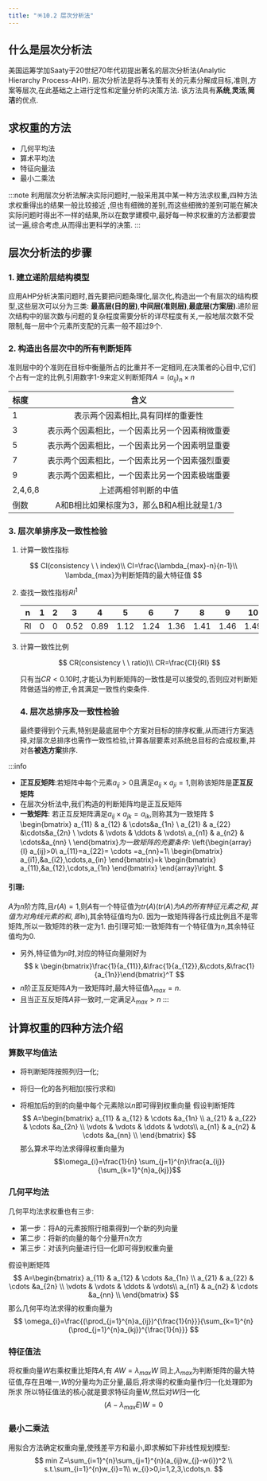 ```yaml
---
title: "🪅10.2 层次分析法"
---
```




## 什么是层次分析法
美国运筹学加Saaty于20世纪70年代初提出著名的层次分析法(Analytic Hierarchy Process-AHP).
层次分析法是将与决策有关的元素分解成目标,准则,方案等层次,在此基础之上进行定性和定量分析的决策方法.
该方法具有**系统**,**灵活**,**简洁**的优点.

## 求权重的方法
- 几何平均法
- 算术平均法
- 特征向量法
- 最小二乘法

:::note
利用层次分析法解决实际问题时,一般采用其中某一种方法求权重,四种方法求权重得出的结果一般比较接近
,但也有细微的差别,而这些细微的差别可能在解决实际问题时得出不一样的结果,所以在数学建模中,最好每一种求权重的方法都要尝试一遍,综合考虑,从而得出更科学的决策.
:::
## 层次分析法的步骤
### 1. 建立递阶层结构模型
应用AHP分析决策问题时,首先要把问题条理化,层次化,构造出一个有层次的结构模型,这些层次可以分为三类:
**最高层(目的层)**,**中间层(准则层)**,**最底层(方案层)**.递阶层次结构中的层次数与问题的复杂程度需要分析的详尽程度有关,一般地层次数不受限制,每一层中个元素所支配的元素一般不超过9个.
### 2. 构造出各层次中的所有判断矩阵
准则层中的个准则在目标中衡量所占的比重并不一定相同,在决策者的心目中,它们个占有一定的比例,引用数字1-9来定义判断矩阵$A=(a_{ij})_n \times n$

|标度|含义|
|:----|:----:|
|1|表示两个因素相比,具有同样的重要性|
|3|表示两个因素相比，一个因素比另一个因素稍微重要|
|5|表示两个因素相比，一个因素比另一个因素明显重要|
|7|表示两个因素相比，一个因素比另一个因素强烈重要|
|9|表示两个因素相比，一个因素比另一个因素极端重要|
|2,4,6,8|上述两相邻判断的中值|
|倒数|A和B相比如果标度为3，那么B和A相比就是1/3|

### 3. 层次单排序及一致性检验

1. 计算一致性指标

$$
CI(consistency \ \ index)\\
   CI=\frac{\lambda_{max}-n}{n-1}\\
   \lambda_{max}为判断矩阵的最大特征值
$$

2. 查找一致性指标$RI^1$ 

   | n    | 1    | 2    | 3    | 4    | 5    | 6    | 7    | 8    | 9    | 10   | 11   | 12   | 13   | 14   |
   | ---- | ---- | ---- | ---- | ---- | ---- | ---- | ---- | ---- | ---- | ---- | ---- | ---- | ---- | ---- |
   | RI   | 0    | 0    | 0.52 | 0.89 | 1.12 | 1.24 | 1.36 | 1.41 | 1.46 | 1.49 | 1.52 | 1.54 | 1.56 | 1.58 |

3. 计算一致性比例

   $$
   CR(consistency \ \ ratio)\\
   CR=\frac{CI}{RI}
   $$

   只有当$CR<0.10$时,才能认为判断矩阵的一致性是可以接受的,否则应对判断矩阵做适当的修正,令其满足一致性约束条件.
   
   ### 4. 层次总排序及一致性检验
   
   最终要得到个元素,特别是最底层中个方案对目标的排序权重,从而进行方案选择,对层次总排序也需作一致性检验,计算各层要素对系统总目标的合成权重,并对各**被选方案**排序.
   

:::info
- **正互反矩阵**:若矩阵中每个元素$a_{ij}>0$且满足$a_{ij} \times a_{ji}=1$,则称该矩阵是**正互反矩阵**
- 在层次分析法中,我们构造的判断矩阵均是正互反矩阵
- **一致矩阵**: 若正互反矩阵满足$a_{ij} \times a_{jk}=a_{ik}$,则称其为一致矩阵
$
\begin{bmatrix}
a_{11} & a_{12} & \cdots&a_{1n} \\
a_{21} & a_{22} &\cdots&a_{2n} \\
\vdots & \vdots & \ddots & \vdots\\
a_{n1} & a_{n2} & \cdots&a_{nn} \\
\end{bmatrix}$为一致矩阵的充要条件:$
\left\{\begin{array}{l}
   a_{ij}>0\\
   a_{11}=a_{22}= \cdots =a_{nn}=1\\
   \begin{bmatrix}
   a_{i1},&a_{i2},\cdots,a_{in}
   \end{bmatrix}=k \begin{bmatrix}
   a_{11},&a_{12},\cdots,a_{1n}
   \end{bmatrix}
\end{array}\right.
$
#### 引理:
$A$为$n$阶方阵,且$r(A)=1$,则$A$有一个特征值为$tr(A)(tr(A)为A的所有特征元素之和,其值为对角线元素的和,即n)$,其余特征值均为0.
因为一致矩阵得各行成比例且不是零矩阵,所以一致矩阵的秩一定为1.
由引理可知:一致矩阵有一个特征值为$n$,其余特征值均为0.

- 另外,特征值为$n$时,对应的特征向量刚好为
$$
k \begin{bmatrix}\frac{1}{a_{11}},&\frac{1}{a_{12}},&\cdots,&\frac{1}{a_{1n}}\end{bmatrix}^T
$$
- $n$阶正互反矩阵$A$为一致矩阵时,最大特征值$\lambda_{max}=n$.
- 且当正互反矩阵$A$非一致时,一定满足$\lambda_{max}>n$
:::

## 计算权重的四种方法介绍

### 算数平均值法
- 将判断矩阵按照列归一化;

- 将归一化的各列相加(按行求和)

- 将相加后的到的向量中每个元素除以$n$即可得到权重向量
  假设判断矩阵
  $$
  A=\begin{bmatrix}
  a_{11} & a_{12} & \cdots &a_{1n} \\
  a_{21} & a_{22} & \cdots &a_{2n} \\
  \vdots & \vdots & \ddots & \vdots\\
  a_{n1} & a_{n2} & \cdots &a_{nn} \\
  \end{bmatrix}
  $$
  那么算术平均法求得得权重向量为  
  $$\omega_{i}=\frac{1}{n} \sum_{j=1}^{n}\frac{a_{ij}}{\sum_{k=1}^{n}a_{kj}}$$
### 几何平均法
几何平均法求权重也有三步:
- 第一步：将A的元素按照行相乘得到一个新的列向量
- 第二步：将新的向量的每个分量开n次方
- 第三步：对该列向量进行归一化即可得到权重向量

假设判断矩阵
$$
A=\begin{bmatrix}
a_{11} & a_{12} & \cdots &a_{1n} \\
a_{21} & a_{22} & \cdots &a_{2n} \\
\vdots & \vdots & \ddots & \vdots\\
a_{n1} & a_{n2} & \cdots &a_{nn} \\
\end{bmatrix}
$$
那么几何平均法求得的权重向量为
$$
\omega_{i}=\frac{(\prod_{j=1}^{n}a_{ij})^{\frac{1}{n}}}{\sum_{k=1}^{n}(\prod_{j=1}^{n}a_{kj})^{\frac{1}{n}}}
$$
### 特征值法
将权重向量$W$右乘权重比矩阵$A$,有
$AW=\lambda_{max}W$
同上,$\lambda_{max}$为判断矩阵的最大特征值,存在且唯一,$W$的分量均为正分量,最后,将求得的权重向量作归一化处理即为所求
所以特征值法的核心就是要求特征向量$W$,然后对$W$归一化
$$
(A-\lambda_{max}E)W=0
$$
### 最小二乘法
用拟合方法确定权重向量,使残差平方和最小,即求解如下非线性规划模型:
$$
min Z=\sum_{i=1}^{n}\sum_{j=1}^{n}(a_{ij}w_{j}-w{i})^2 \\
s.t.\sum_{i=1}^{n}w_{i}=1\\
w_{i}>0,i=1,2,3,\cdots,n.
$$